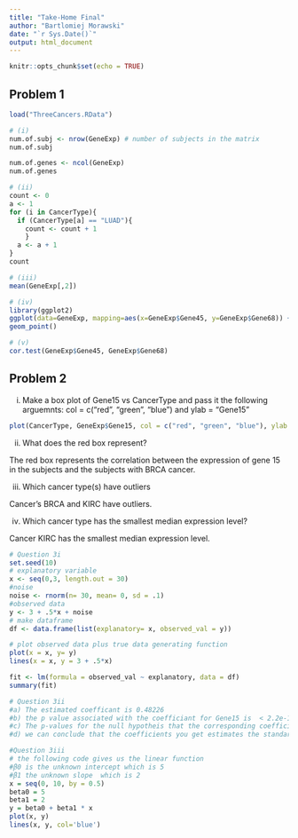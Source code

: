 ```yaml
---
title: "Take-Home Final"
author: "Bartlomiej Morawski"
date: "`r Sys.Date()`"
output: html_document
---
```


```r
knitr::opts_chunk$set(echo = TRUE)
```

## Problem 1
```r
load("ThreeCancers.RData")

# (i)
num.of.subj <- nrow(GeneExp) # number of subjects in the matrix
num.of.subj

num.of.genes <- ncol(GeneExp)
num.of.genes

# (ii)
count <- 0
a <- 1
for (i in CancerType){
  if (CancerType[a] == "LUAD"){
    count <- count + 1
    }
  a <- a + 1
}
count

# (iii)
mean(GeneExp[,2])

# (iv)
library(ggplot2)
ggplot(data=GeneExp, mapping=aes(x=GeneExp$Gene45, y=GeneExp$Gene68)) +
geom_point()

# (v)
cor.test(GeneExp$Gene45, GeneExp$Gene68)

```

## Problem 2

(i) Make a box plot of Gene15 vs CancerType and pass it the following arguemnts: col = c("red", "green", "blue") and ylab = "Gene15"
```r
plot(CancerType, GeneExp$Gene15, col = c("red", "green", "blue"), ylab = "Gene 15")
```

(ii) What does the red box represent?

The red box represents the correlation between the expression of gene 15 in the subjects and the subjects with BRCA cancer. 

(iii) Which cancer type(s) have outliers

Cancer's BRCA and KIRC have outliers.

(iv) Which cancer type has the smallest median expression level?

Cancer KIRC has the smallest median expression level. 

```r
# Question 3i 
set.seed(10)
# explanatory variable 
x <- seq(0,3, length.out = 30)
#noise 
noise <- rnorm(n= 30, mean= 0, sd = .1)
#observed data
y <- 3 + .5*x + noise
# make dataframe 
df <- data.frame(list(explanatory= x, observed_val = y))

# plot observed data plus true data generating function
plot(x = x, y= y)
lines(x = x, y = 3 + .5*x)

fit <- lm(formula = observed_val ~ explanatory, data = df)
summary(fit) 

# Question 3ii
#a) The estimated coefficant is 0.48226 
#b) the p value associated with the coefficiant for Gene15 is  < 2.2e-16
#c) The p-values for the null hypotheis that the corresponding coefficient is zero.
#d) we can conclude that the coefficients you get estimates the standard errors, t-values and p-values

#Question 3iii
# the following code gives us the linear function
#β0 is the unknown intercept which is 5
#β1 the unknown slope  which is 2
x = seq(0, 10, by = 0.5)
beta0 = 5
beta1 = 2
y = beta0 + beta1 * x 
plot(x, y)
lines(x, y, col='blue')
```

